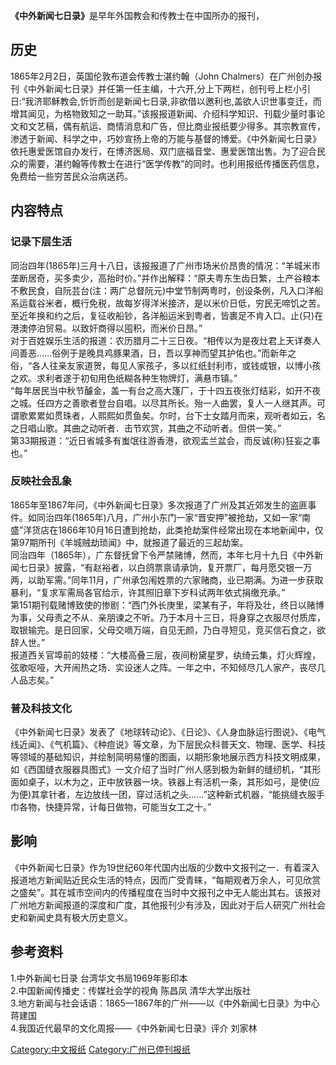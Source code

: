 {{Distinguish|中外新聞七日報}}
{{pov|time=2014-12-31T07:16:41+00:00}}
'''《中外新闻七日录》'''是早年外国教会和传教士在中国所办的报刊，{{cn|是中國近代最早单张发行的周报。}}

== 历史 ==
1865年2月2日，英国伦敦布道会传教士湛约翰（John Chalmers）在广州创办报刊《中外新闻七日录》并任第一任主编，十六开,分上下两栏，创刊号上栏小引日:“我济耶稣教会,忻忻而创是新闻七日录,非欲借以邀利也,盖欲人识世事变迁，而增其闻见，为格物致知之一助耳。”该报报道新闻、介绍科学知识、刊载少量时事论文和文艺稿，偶有航运、商情消息和广告，但比商业报纸要少得多。其宗教宣传，渗透于新闻、科学之中，巧妙宣扬上帝的万能与基督的博爱。《中外新闻七日录》依托惠爱医馆自办发行，在博济医局、双门底福音堂、惠爱医馆出售。为了迎合民众的需要，湛约翰等传教士在进行“医学传教”的同时。也利用报纸传播医药信息，免费给一些穷苦民众治病送药。

== 内容特点 ==

=== 记录下层生活 ===
同治四年(1865年)三月十八日，该报报道了广州市场米价昂贵的情况：“羊城米市垄断居奇，买多卖少，高抬时价。”并作出解释：“原夫粤东生齿日繁，土产谷粮本不敷民食，自阮芸台(注：两广总督阮元)中堂节制两粤时，创设条例，凡入口洋船系运载谷米者，概行免税，故每岁得洋米接济，是以米价日低，穷民无啼饥之苦。至近年换和约之后，复征收船钞，各洋船运米到粤者，皆裹足不肯入口。止(只)在港澳停泊贸易。以致奸商得以囤积，而米价日昂。” <br>
对于百姓娱乐生活的报道：农历腊月二十三日夜。“相传以为是夜灶君上天详奏人间善恶……俗例于是晚具鸡豚果酒，日，吾以享神而望其护佑也。”而新年之俗，“各人往亲友家道贺，每见人家孩子，多以红纸封利市，或钱或银，以博小孩之欢。求利者遂于初旬用色纸糊各种生物牌灯，满悬市镇。” <br>
“每年居民当中秋节醵金，盖一有台之高大篷厂，于十四五夜张灯结彩，如开不夜之城。任四方之善歌者登台自唱。以尽其所长。殆一人曲罢，复人一人继其声。可谓歌累累如贯珠者，人熙熙如贯鱼矣。尔时，台下士女踏月而来，观听者如云，名之日唱山歌。其曲之动听者．击节欢赏，其曲之不动听者。但供一笑。” <br>
第33期报道：“近日省城多有蚩氓往游香港，欲观盂兰盆会，而反诚(称)狂妄之事也。”<br>

=== 反映社会乱象 ===
1865年至1867年问，《中外新闻七日录》多次报道了广州及其近郊发生的盗匪事件。如同治四年(1865年)八月，广州小东门一家“晋安押”被抢劫，又如一家“南盛”洋货店在1866年10月16日遭到抢劫，此类抢劫案件经常出现在本地新闻中，仅第97期所刊《羊城贼劫琐闻》中，就报道了最近的三起劫案。<br>
同治四年（1865年），广东督抚曾下令严禁赌博，然而，本年七月十九日《中外新闻七日录》披露，“有赵裕者，以白鸽票禀请承饷，复开票厂，每月愿交银一万两，以助军需。”同年11月，广州承包闱姓票的六家赌商，业已期满。为进一步获取暴利，“复求军需局各官给示，许其照旧章下岁科试两年依式捐缴充承。”<br>
第151期刊载赌博致使的惨剧：“西门外长庚里，梁某有子，年将及壮，终日以赌博为事，父母责之不从．亲朋谏之不听。乃于本月十三日，将身穿之衣服尽付质库，取银输完。是日回家，父母交嘀万端，自见无颜，乃白寻短见，竞买信石食之，欲辞人世。”<br>
报道西关官埠前的妓楼：“大楼高叠三层，夜间粉黛星罗，纨绮云集，灯火辉煌，弦歌呕哑，大开闹热之场．实设迷人之阵。一年之中，不知倾尽几人家产，丧尽几人品志矣。”<br>

=== 普及科技文化 ===
《中外新闻七日录》发表了《地球转动论》、《日论》、《人身血脉运行图说》、《电气线近闻》、《气机篇》、《种痘说》等文章，为下层民众科普天文、物理、医学、科技等领域的基础知识，并绘制简明易懂的图画，以期形象地展示西方科技文明成果，如《西国缝衣服器具图式》一文介绍了当时广州人感到极为新鲜的缝纫机，“其形面如桌子，以木为之，正中放铁器一块。铁器上有活机一条，其形如弓，是使(应为便)其拿针者，左边放线一团，穿过活机之头……”这种新式机器，“能挑缝衣服手巾各物，快捷异常，计每日做物，可能当女工之十。”<br>


== 影响 ==
《中外新闻七日录》作为19世纪60年代国内出版的少数中文报刊之一．有着深入报道地方新闻贴近民众生活的特点，因而广受青睐，“每期观者万余人，可见欣赏之盛矣”。其在城市空间内的传播程度在当时中文报刊之中无人能出其右。该报对广州地方新闻报道的深度和广度，其他报刊少有涉及，因此对于后人研究广州社会史和新闻史具有极大历史意义。

== 参考资料 ==
<!--- 参见https://zh.wikipedia.org/wiki/Wikipedia:%E8%84%9A%E6%B3%A8以获知如何使用<ref></ref>标签来插入参考资料，它们会自动显示在下方。 -->
{{Reflist}}
1.中外新闻七日录 台湾华文书局1969年影印本<br>
2.中国新闻传播史：传媒社会学的视角 陈昌凤 清华大学出版社<br>
3.地方新闻与社会话语：1865—1867年的广州——以《中外新闻七日录》为中心 蒋建国<br>
4.我国近代最早的文化周报——《中外新闻七日录》评介 刘家林 <br>


<!--- 分类 --->
[[Category:中文报纸|Category:中文报纸]]
[[Category:广州已停刊报纸|Category:广州已停刊报纸]]
